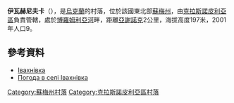 {{coord|50|43|42|N|35|7|40|E|scale:100000_region:UA|display=title}}

'''伊瓦赫尼夫卡'''（{{lang-uk|Івахнівка}}），是[[烏克蘭|烏克蘭]]的村落，位於該國東北部[[蘇梅州|蘇梅州]]，由[[克拉斯諾皮利亞區|克拉斯諾皮利亞區]]負責管轄，處於[[博羅姆利亞河|博羅姆利亞河]]畔，距離[[亞謝諾克|亞謝諾克]]2公里，海拔高度197米，2001年人口9。

==參考資料==
* [http://w1.c1.rada.gov.ua/pls/z7502/A005?rdat1=02.02.2010&rf7571=29113 Івахнівка]{{dead link|date=2017年11月 |bot=InternetArchiveBot |fix-attempted=yes }}
* [http://weather.in.ua/ua/symskaja/9459 Погода в селі Івахнівка] {{Wayback|url=http://weather.in.ua/ua/symskaja/9459 |date=20160305104635 }}

{{DEFAULTSORT:Івахнівка}}

[[Category:蘇梅州村落|Category:蘇梅州村落]]
[[Category:克拉斯諾皮利亞區村落|Category:克拉斯諾皮利亞區村落]]


{{Sumy-geo-stub}}